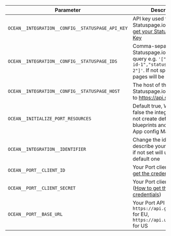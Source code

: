 | Parameter                                         | Description                                                                                                                                                      | Required |
| ------------------------------------------------- | ---------------------------------------------------------------------------------------------------------------------------------------------------------------- | -------- |
| `OCEAN__INTEGRATION__CONFIG__STATUSPAGE_API_KEY`  | API key used to query the Statuspage.io API. [How to get your Statuspage API Key](https://support.atlassian.com/statuspage/docs/create-and-manage-api-keys/)    | ✅       |
| `OCEAN__INTEGRATION__CONFIG__STATUSPAGE_IDS`      | Comma-separated list of Statuspage.io page IDs to query e.g. `'["statuspage-id-1","statuspage-id-2"]'`. If not specified, all pages will be queried              | ❌       |
| `OCEAN__INTEGRATION__CONFIG__STATUSPAGE_HOST`     | The host of the Statuspage.io API. Defaults to https://api.statuspage.io                                                                                         | ❌       |
| `OCEAN__INITIALIZE_PORT_RESOURCES`                | Default true, When set to false the integration will not create default blueprints and the port App config Mapping                                               | ❌       |
| `OCEAN__INTEGRATION__IDENTIFIER`                  | Change the identifier to describe your integration, if not set will use the default one                                                                          | ❌       |
| `OCEAN__PORT__CLIENT_ID`                          | Your Port client id ([How to get the credentials](https://docs.getport.io/build-your-software-catalog/custom-integration/api/#find-your-port-credentials))       | ✅       |
| `OCEAN__PORT__CLIENT_SECRET`                      | Your Port client secret ([How to get the credentials](https://docs.getport.io/build-your-software-catalog/custom-integration/api/#find-your-port-credentials))   | ✅       |
| `OCEAN__PORT__BASE_URL`                           | Your Port API URL - `https://api.getport.io` for EU, `https://api.us.getport.io` for US                                                                          | ✅       |

